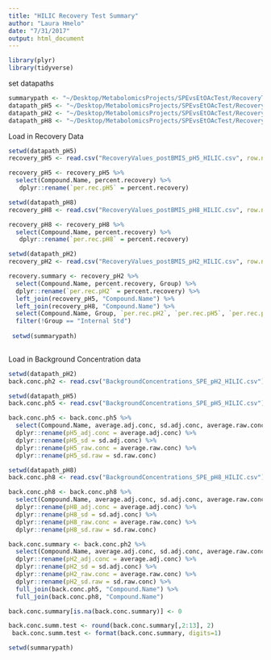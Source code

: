 ```yaml
---
title: "HILIC Recovery Test Summary"
author: "Laura Hmelo"
date: "7/31/2017"
output: html_document
---
```


```r
library(plyr)
library(tidyverse)
```


set datapaths
```r
summarypath <- "~/Desktop/MetabolomicsProjects/SPEvsEtOAcTest/RecoveryTests"
datapath_pH5 <- "~/Desktop/MetabolomicsProjects/SPEvsEtOAcTest/RecoveryTests/HILIC_pH5"
datapath_pH2 <- "~/Desktop/MetabolomicsProjects/SPEvsEtOAcTest/RecoveryTests/HILIC_pH2"
datapath_pH8 <- "~/Desktop/MetabolomicsProjects/SPEvsEtOAcTest/RecoveryTests/HILIC_pH8"
```


Load in Recovery Data
```r
setwd(datapath_pH5)
recovery_pH5 <- read.csv("RecoveryValues_postBMIS_pH5_HILIC.csv", row.names = 1)

recovery_pH5 <- recovery_pH5 %>% 
  select(Compound.Name, percent.recovery) %>% 
   dplyr::rename(`per.rec.pH5` = percent.recovery)

setwd(datapath_pH8)
recovery_pH8 <- read.csv("RecoveryValues_postBMIS_pH8_HILIC.csv", row.names = 1)

recovery_pH8 <- recovery_pH8 %>% 
  select(Compound.Name, percent.recovery) %>% 
   dplyr::rename(`per.rec.pH8` = percent.recovery)

setwd(datapath_pH2)
recovery_pH2 <- read.csv("RecoveryValues_postBMIS_pH2_HILIC.csv", row.names = 1)

recovery.summary <- recovery_pH2 %>% 
  select(Compound.Name, percent.recovery, Group) %>% 
  dplyr::rename(`per.rec.pH2` = percent.recovery) %>%
  left_join(recovery_pH5, "Compound.Name") %>% 
  left_join(recovery_pH8, "Compound.Name") %>% 
  select(Compound.Name, Group, `per.rec.pH2`, `per.rec.pH5`, `per.rec.pH8`) %>% 
  filter(!Group == "Internal Std")
  
 setwd(summarypath) 
  

```
Load in Background Concentration data

```r
setwd(datapath_pH2)
back.conc.ph2 <- read.csv("BackgroundConcentrations_SPE_pH2_HILIC.csv")

setwd(datapath_pH5)
back.conc.ph5 <- read.csv("BackgroundConcentrations_SPE_pH5_HILIC.csv")

back.conc.ph5 <- back.conc.ph5 %>% 
  select(Compound.Name, average.adj.conc, sd.adj.conc, average.raw.conc, sd.raw.conc) %>% 
  dplyr::rename(pH5_adj.conc = average.adj.conc) %>% 
  dplyr::rename(pH5_sd = sd.adj.conc) %>% 
  dplyr::rename(pH5_raw.conc = average.raw.conc) %>% 
  dplyr::rename(pH5_sd.raw = sd.raw.conc)

setwd(datapath_pH8)
back.conc.ph8 <- read.csv("BackgroundConcentrations_SPE_pH8_HILIC.csv")

back.conc.ph8 <- back.conc.ph8 %>% 
  select(Compound.Name, average.adj.conc, sd.adj.conc, average.raw.conc, sd.raw.conc) %>% 
  dplyr::rename(pH8_adj.conc = average.adj.conc) %>% 
  dplyr::rename(pH8_sd = sd.adj.conc) %>% 
  dplyr::rename(pH8_raw.conc = average.raw.conc) %>% 
  dplyr::rename(pH8_sd.raw = sd.raw.conc)

back.conc.summary <- back.conc.ph2 %>% 
  select(Compound.Name, average.adj.conc, sd.adj.conc, average.raw.conc, sd.raw.conc) %>% 
  dplyr::rename(pH2_adj.conc = average.adj.conc) %>% 
  dplyr::rename(pH2_sd = sd.adj.conc) %>% 
  dplyr::rename(pH2_raw.conc = average.raw.conc) %>% 
  dplyr::rename(pH2_sd.raw = sd.raw.conc) %>% 
  full_join(back.conc.ph5, "Compound.Name") %>% 
  full_join(back.conc.ph8, "Compound.Name")

back.conc.summary[is.na(back.conc.summary)] <- 0

back.conc.summ.test <- round(back.conc.summary[,2:13], 2)
 back.conc.summ.test <- format(back.conc.summary, digits=1) 

setwd(summarypath)

```

